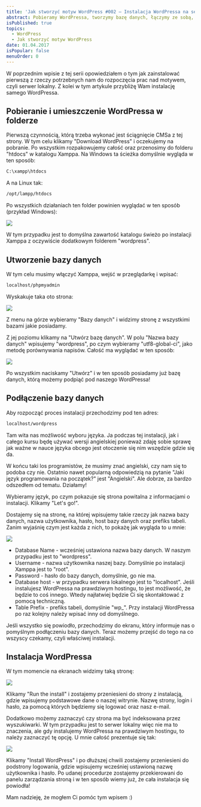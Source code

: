 ```yaml
---
title: 'Jak stworzyć motyw WordPress #002 – Instalacja WordPressa na serwerze lokalnym'
abstract: Pobieramy WordPressa, tworzymy bazę danych, łączymy ze sobą, po czym w bardzo prosty sposób instalujemy WordPressa na serwerze lokalnym.
isPublished: true
topics:
  - WordPress
  - Jak stworzyć motyw WordPress
date: 01.04.2017
isPopular: false
menuOrder: 0
---
```


W poprzednim wpisie z tej serii opowiedziałem o tym jak zainstalować pierwszą z rzeczy potrzebnych nam do rozpoczęcia prac nad motywem, czyli serwer lokalny. Z kolei w tym artykule przybliżę Wam instalację samego WordPressa.

## Pobieranie i umieszczenie WordPressa w folderze

Pierwszą czynnością, którą trzeba wykonać jest ściągnięcie CMSa z tej strony. W tym celu klikamy "Download WordPress" i oczekujemy na pobranie. Po wszystkim rozpakowujemy całość oraz przenosimy do folderu "htdocs" w katalogu Xamppa. Na Windows ta ścieżka domyślnie wygląda w ten sposób:

```bash
C:\xampp\htdocs
```

A na Linux tak:

```bash
/opt/lampp/htdocs
```

Po wszystkich działaniach ten folder powinien wyglądać w ten sposób (przykład Windows):

![](./folder-windows.jpg)

W tym przypadku jest to domyślna zawartość katalogu świeżo po instalacji Xamppa z oczywiście dodatkowym folderem "wordpress".

## Utworzenie bazy danych

W tym celu musimy włączyć Xamppa, wejść w przeglądarkę i wpisać:

```bash
localhost/phpmyadmin
```

Wyskakuje taka oto strona:

![](./phpmyadmin-1.jpg)

Z menu na górze wybieramy "Bazy danych" i widzimy stronę z wszystkimi bazami jakie posiadamy.

Z jej poziomu klikamy na "Utwórz bazę danych". W polu "Nazwa bazy danych" wpisujemy "wordpress", po czym wybieramy "utf8-global-ci", jako metodę porównywania napisów. Całość ma wyglądać w ten sposób:

![](./phpmyadmin-2.jpg)

Po wszystkim naciskamy "Utwórz" i w ten sposób posiadamy już bazę danych, którą możemy podpiąć pod naszego WordPressa!

## Podłączenie bazy danych

Aby rozpocząć proces instalacji przechodzimy pod ten adres:

```bash
localhost/wordpress
```

Tam wita nas możliwość wyboru języka. Ja podczas tej instalacji, jak i całego kursu będę używać wersji angielskiej ponieważ zdaję sobie sprawę jak ważne w nauce języka obcego jest otoczenie się nim wszędzie gdzie się da.

W końcu taki los programistów, że musimy znać angielski, czy nam się to podoba czy nie. Ostatnio nawet popularną odpowiedzią na pytanie "Jaki język programowania na początek?" jest "Angielski". Ale dobrze, za bardzo odszedłem od tematu. Działamy!

Wybieramy język, po czym pokazuje się strona powitalna z informacjami o instalacji. Klikamy "Let's go!".

Dostajemy się na stronę, na której wpisujemy takie rzeczy jak nazwa bazy danych, nazwa użytkownika, hasło, host bazy danych oraz prefiks tabeli. Zanim wyjaśnię czym jest każda z nich, to pokażę jak wygląda to u mnie:

![](./instalacja-wordpressa-1.jpg)

- Database Name - wcześniej ustawiona nazwa bazy danych. W naszym przypadku jest to "wordpress".
- Username - nazwa użytkownika naszej bazy. Domyślnie po instalacji Xamppa jest to "root".
- Password - hasło do bazy danych, domyślnie, go nie ma.
- Database host - w przypadku serwera lokalnego jest to "localhost". Jeśli instalujesz WordPressa na prawdziwym hostingu, to jest możliwość, że będzie to coś innego. Wtedy najłatwiej będzie Ci się skontaktować z pomocą techniczną.
- Table Prefix - prefiks tabeli, domyślnie "wp\_". Przy instalacji WordPressa po raz kolejny należy wpisać inny od domyślnego.

Jeśli wszystko się powiodło, przechodzimy do ekranu, który informuje nas o pomyślnym podłączeniu bazy danych. Teraz możemy przejść do tego na co wszyscy czekamy, czyli właściwej instalacji.

## Instalacja WordPressa

W tym momencie na ekranach widzimy taką stronę:

![](./instalacja-wordpressa-2.jpg)

Klikamy "Run the install" i zostajemy przeniesieni do strony z instalacją, gdzie wpisujemy podstawowe dane o naszej witrynie. Nazwę strony, login i hasło, za pomocą których będziemy się logować oraz nasz e-mail.

Dodatkowo możemy zaznaczyć czy strona ma być indeksowana przez wyszukiwarki. W tym przypadku jest to serwer lokalny więc nie ma to znaczenia, ale gdy instalujemy WordPressa na prawdziwym hostingu, to należy zaznaczyć tę opcję. U mnie całość prezentuje się tak:

![](./instalacja-wordpressa-3.jpg)

Klikamy "Install WordPress" i po dłuższej chwili zostajemy przeniesieni do podstrony logowania, gdzie wpisujemy wcześniej ustawioną nazwę użytkownika i hasło. Po udanej procedurze zostajemy przekierowani do panelu zarządzania stroną i w ten sposób wiemy już, że cała instalacja się powiodła!

Mam nadzieję, że mogłem Ci pomóc tym wpisem :)
